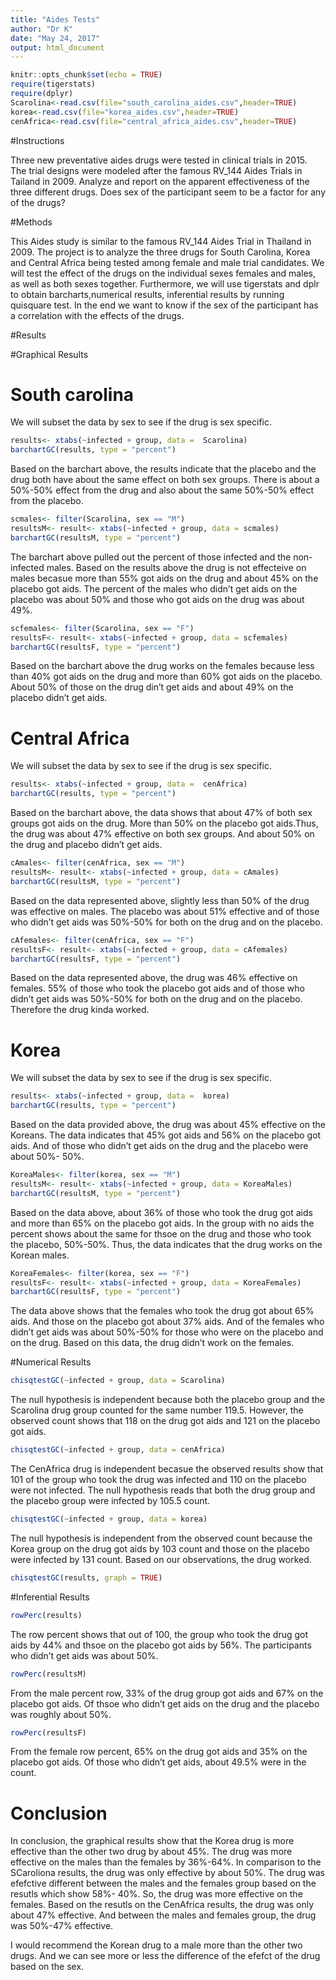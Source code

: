 ```yaml
---
title: "Aides Tests"
author: "Dr K"
date: "May 24, 2017"
output: html_document
---
```


```r
knitr::opts_chunk$set(echo = TRUE)
require(tigerstats)
require(dplyr)
Scarolina<-read.csv(file="south_carolina_aides.csv",header=TRUE)
korea<-read.csv(file="korea_aides.csv",header=TRUE)
cenAfrica<-read.csv(file="central_africa_aides.csv",header=TRUE)
```

#Instructions

Three new preventative aides drugs were tested in clinical trials in 2015. The trial designs were modeled after the famous RV_144 Aides Trials in Tailand in 2009.  Analyze and report on the apparent effectiveness of the three different drugs. Does sex of the participant seem to be a factor for any of the drugs?

#Methods 

This Aides study is similar to the famous RV_144 Aides Trial in Thailand in 2009. The project is to analyze the three drugs for South Carolina, Korea and Central Africa being tested among female and male trial candidates. We will test the effect of the drugs on the individual sexes females and males, as well as both sexes together.
Furthermore, we will use tigerstats and dplr to obtain barcharts,numerical results, inferential results by running quisquare test. 
In the end we want to know if the sex of the participant has a correlation with the effects of the drugs. 

#Results

#Graphical Results

# South carolina 

We will subset the data by sex to see if the drug is sex specific.


```r
results<- xtabs(~infected + group, data =  Scarolina)
barchartGC(results, type = "percent")
```

Based on the barchart above, the results indicate that the placebo and the drug both have about the same effect on both sex groups. There is about a 50%-50% effect from the drug and also about the same 50%-50% effect from the placebo. 

```r
scmales<- filter(Scarolina, sex == "M")
resultsM<- result<- xtabs(~infected + group, data = scmales)
barchartGC(resultsM, type = "percent")
```
The barchart above pulled out the percent of those infected and the non-infected males. Based on the results above the drug is not effecteive on males becasue more than 55% got aids on the drug and about 45% on the placebo got aids. The percent of the males who didn't get aids on the placebo was about 50% and those who got aids on the drug was about 49%. 

```r
scfemales<- filter(Scarolina, sex == "F")
resultsF<- result<- xtabs(~infected + group, data = scfemales)
barchartGC(resultsF, type = "percent")

```

Based on the barchart above the drug works on the females because less than 40% got aids on the drug and more than 60% got aids on the placebo. About 50% of those on the drug din't get aids and about 49% on the placebo didn't get aids. 

# Central Africa

We will subset the data by sex to see if the drug is sex specific.

```r
results<- xtabs(~infected + group, data =  cenAfrica)
barchartGC(results, type = "percent")
```

Based on the barchart above, the data shows that about 47% of both sex groups got aids on the drug. More than 50% on the placebo got aids.Thus, the drug was about 47% effective on both sex groups. And about 50% on the drug and placebo didn't get aids. 

```r
cAmales<- filter(cenAfrica, sex == "M")
resultsM<- result<- xtabs(~infected + group, data = cAmales)
barchartGC(resultsM, type = "percent")
```

Based on the data represented above, slightly less than 50% of the drug was effective on males. The placebo was about 51% effective and of those who didn't get aids was 50%-50% for both on the drug and on the placebo.  

```r
cAfemales<- filter(cenAfrica, sex == "F")
resultsF<- result<- xtabs(~infected + group, data = cAfemales)
barchartGC(resultsF, type = "percent")
```

Based on the data represented above, the drug was 46% effective on females. 55% of those who took the placebo got aids and of those who didn't get aids was 50%-50% for both on the drug and on the placebo. Therefore the drug kinda worked. 

# Korea

We will subset the data by sex to see if the drug is sex specific.

```r
results<- xtabs(~infected + group, data =  korea)
barchartGC(results, type = "percent")
```

Based on the data provided above, the drug was about 45% effective on the Koreans. The data indicates that 45% got aids and 56% on the placebo got aids. And of those who didn't get aids on the drug and the placebo were about 50%- 50%. 

```r
KoreaMales<- filter(korea, sex == "M")
resultsM<- result<- xtabs(~infected + group, data = KoreaMales)
barchartGC(resultsM, type = "percent")
```

Based on the data above, about 36% of those who took the drug got aids and more than 65% on the placebo got aids. In the group with no aids the percent shows about the same for thsoe on the drug and those who took the placebo, 50%-50%. Thus, the data indicates that the drug works on the Korean males. 

```r
KoreaFemales<- filter(korea, sex == "F")
resultsF<- result<- xtabs(~infected + group, data = KoreaFemales)
barchartGC(resultsF, type = "percent")
```


The data above shows that the females who took the drug got about 65% aids. And those on the placebo got about 37% aids. And of the females who didn't get aids was about 50%-50% for those who were on the placebo and on the drug. Based on this data, the drug didn't work on the females.  

#Numerical Results

```r
chisqtestGC(~infected + group, data = Scarolina)
```

 The null hypothesis is independent because both the placebo group and the Scarolina drug group counted for the same number 119.5. However, the observed count shows that 118 on the drug got aids and 121 on the placebo got aids. 

```r
chisqtestGC(~infected + group, data = cenAfrica)
```

The CenAfrica drug is independent becasue the observed results show that 101 of the group who took the drug was infected and 110 on the placebo were not infected. The null hypothesis reads that both the drug group and the placebo group were infected by 105.5 count.  

```r
chisqtestGC(~infected + group, data = korea)
```

The null hypothesis is independent from the observed count because the Korea group on the drug got aids by 103 count and those on the placebo were infected by 131 count. Based on our observations, the drug worked. 

```r
chisqtestGC(results, graph = TRUE)
```

#Inferential Results

```r
rowPerc(results)
```

The row percent shows that out of 100, the group who took the drug got aids by 44% and thsoe on the placebo got aids by 56%. The participants who didn't get aids was about 50%.

```r
rowPerc(resultsM)
```

From the male percent row, 33% of the drug group got aids and 67% on the placebo got aids. 
Of thsoe who didn't get aids on the drug and the placebo was roughly about 50%. 

```r
rowPerc(resultsF)
```

From the female row percent, 65% on the drug got aids and 35% on the placebo got aids. Of those who didn't get aids, about 49.5% were in the count. 

# Conclusion

In conclusion, the graphical results show that the Korea drug is more effective than the other two drug by about 45%. The drug was more effective on the males than the females by  36%-64%. 
In comparison to the SCaroliona results, the drug was only effective by about 50%. The drug was efefctive different between the males and the females group based on the resutls which show 58%- 40%. So, the drug was more effective on the females. 
Based on the resutls on the CenAfrica results, the drug was only about 47% effective. And between the males and females group, the drug was 50%-47% effective. 

I would recommend the Korean drug to a male more than the other two drugs. And we can see more or less the difference of the efefct of the drug based on the sex. 


